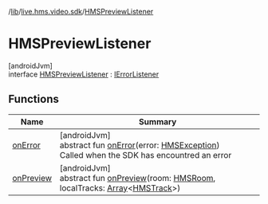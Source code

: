 /[lib](/api-reference/android/v2/home/content)/[live.hms.video.sdk](../index)/[HMSPreviewListener](index)

# HMSPreviewListener

[androidJvm]\
interface [HMSPreviewListener](index) : [IErrorListener](../-i-error-listener/index)

## Functions

| Name                                     | Summary                                                                                                                                                                                                                                                                                   |
| ---------------------------------------- | ----------------------------------------------------------------------------------------------------------------------------------------------------------------------------------------------------------------------------------------------------------------------------------------- |
| [onError](../-i-error-listener/on-error) | [androidJvm]<br />abstract fun [onError](../-i-error-listener/on-error)(error: [HMSException](../../live.hms.video.error/-h-m-s-exception/index))<br />Called when the SDK has encountred an error                                                                                        |
| [onPreview](on-preview)                  | [androidJvm]<br />abstract fun [onPreview](on-preview)(room: [HMSRoom](../../live.hms.video.sdk.models/-h-m-s-room/index), localTracks: [Array](https://kotlinlang.org/api/latest/jvm/stdlib/kotlin/-array/index.html)<[HMSTrack](../../live.hms.video.media.tracks/-h-m-s-track/index)>) |

